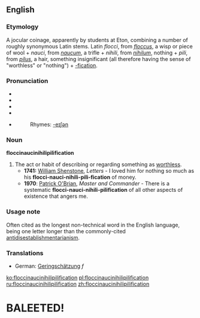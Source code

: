 {{wikipedia}}
{{wikiquote}}
==English==
===Etymology===
A jocular coinage, apparently by students at Eton, combining a number of roughly synonymous Latin stems.  Latin ''flocci'', from ''[[floccus]]'', a wisp or piece of wool + ''nauci'', from ''[[naucum]]'', a trifle + ''nihili'', from ''[[nihilum]]'', nothing + ''pili'', from ''[[pilus]]'', a hair, something insignificant (all therefore having the sense of "worthless" or "nothing") + [[-fication]].

===Pronunciation===
*{{IPA|/ˌflɒkɪˌnɒkɪˌnɪhɪlɪˌpɪlɪfɪˈkeɪʃən/, /ˌflɒksɪˌnɔːsɪˌnaɪɪlɪˌpɪlɪfɪˈkeɪʃən/}}
*{{SAMPA|/%flQkI%nQkI&nIhIlI%pIlIfI"keIS@n/, /%flQksI%nO:sI%naIIlI%pIlIfI"keIS@n/}}
*{{audio|en-us-floccinaucinihilipilification.ogg|Audio 1 (US)}}
*{{audio|en-us-floccinaucinihilipilification_2.ogg|Audio 2 (US)}}
*{{audio|en-uk-floccinaucinihilipilification.ogg|Audio (UK)}}
*:Rhymes: [[Rhymes:English:-eɪʃǝn|-eɪʃǝn]]

===Noun===
'''floccinaucinihilipilification''' 

#The act or habit of describing or regarding something as [[worthless]].
#*'''1741:''' [[w:William Shenstone|William Shenstone]], ''Letters'' - I loved him for nothing so much as his '''flocci-nauci-nihili-pili-fication''' of money.
#*'''1970''': [[w:Patrick O'Brian|Patrick O'Brian]], ''Master and Commander'' - There is a systematic '''flocci-nauci-nihili-pilification''' of all other aspects of existence that angers me.

===Usage note===
Often cited as the longest non-technical word in the English language, being one letter longer than the commonly-cited [[antidisestablishmentarianism]].

===Translations===
*German: [[Geringschätzung]] ''f''

[[ko:floccinaucinihilipilification]]
[[pl:floccinaucinihilipilification]]
[[ru:floccinaucinihilipilification]]
[[zh:floccinaucinihilipilification]]



<h1> BALEETED! </h1>